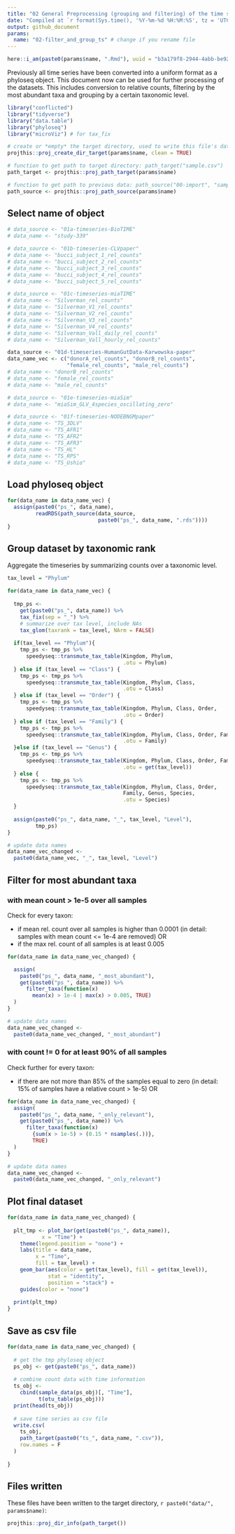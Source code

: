 ```yaml
---
title: "02 General Preprocessing (grouping and filtering) of the time series"
date: "Compiled at `r format(Sys.time(), '%Y-%m-%d %H:%M:%S', tz = 'UTC')` UTC"
output: github_document
params:
  name: "02-filter_and_group_ts" # change if you rename file
---
```


```r
here::i_am(paste0(params$name, ".Rmd"), uuid = "b3a179f8-2944-4abb-be92-171ebdfd8e78")
```

Previously all time series have been converted into a uniform format as a phyloseq object.
This document now can be used for further processing of the datasets.
This includes conversion to relative counts, filtering by the most abundant taxa and grouping by a certain taxonomic level.

```r
library("conflicted")
library("tidyverse")
library("data.table")
library("phyloseq")
library("microViz") # for tax_fix
```

```r
# create or *empty* the target directory, used to write this file's data: 
projthis::proj_create_dir_target(params$name, clean = TRUE)

# function to get path to target directory: path_target("sample.csv")
path_target <- projthis::proj_path_target(params$name)

# function to get path to previous data: path_source("00-import", "sample.csv")
path_source <- projthis::proj_path_source(params$name)
```

## Select name of object

```r
# data_source <- "01a-timeseries-BioTIME"
# data_name <- "study-339"

# data_source <- "01b-timeseries-CLVpaper"
# data_name <- "bucci_subject_1_rel_counts"
# data_name <- "bucci_subject_2_rel_counts"
# data_name <- "bucci_subject_3_rel_counts"
# data_name <- "bucci_subject_4_rel_counts"
# data_name <- "bucci_subject_5_rel_counts"

# data_source <- "01c-timeseries-miaTIME"
# data_name <- "Silverman_rel_counts"
# data_name <- "Silverman_V1_rel_counts"
# data_name <- "Silverman_V2_rel_counts"
# data_name <- "Silverman_V3_rel_counts"
# data_name <- "Silverman_V4_rel_counts"
# data_name <- "Silverman_Vall_daily_rel_counts"
# data_name <- "Silverman_Vall_hourly_rel_counts"

data_source <- "01d-timeseries-HumanGutData-Karwowska-paper"
data_name_vec <- c("donorA_rel_counts", "donorB_rel_counts", 
                   "female_rel_counts", "male_rel_counts")
# data_name <- "donorB_rel_counts"
# data_name <- "female_rel_counts"
# data_name <- "male_rel_counts"

# data_source <- "01e-timeseries-miaSim"
# data_name <- "miaSim_GLV_4species_oscillating_zero"

# data_source <- "01f-timeseries-NODEBNGMpaper"
# data_name <- "TS_3DLV"
# data_name <- "TS_AFR1"
# data_name <- "TS_AFR2"
# data_name <- "TS_AFR3"
# data_name <- "TS_HL"
# data_name <- "TS_RPS"
# data_name <- "TS_Ushio"

```


## Load phyloseq object

```r
for(data_name in data_name_vec) {
  assign(paste0("ps_", data_name),
         readRDS(path_source(data_source,
                             paste0("ps_", data_name, ".rds"))))
}
```


## Group dataset by taxonomic rank

Aggregate the timeseries by summarizing counts over a taxonomic level.

```r
tax_level = "Phylum"

for(data_name in data_name_vec) {
  
  tmp_ps <-
    get(paste0("ps_", data_name)) %>%
    tax_fix(sep = "_") %>%
    # summarize over tax level, include NAs
    tax_glom(taxrank = tax_level, NArm = FALSE)
  
  if(tax_level == "Phylum"){
    tmp_ps <- tmp_ps %>%
      speedyseq::transmute_tax_table(Kingdom, Phylum,
                                     .otu = Phylum)
  } else if (tax_level == "Class") {
    tmp_ps <- tmp_ps %>%
      speedyseq::transmute_tax_table(Kingdom, Phylum, Class,
                                     .otu = Class)
  } else if (tax_level == "Order") {
    tmp_ps <- tmp_ps %>%
      speedyseq::transmute_tax_table(Kingdom, Phylum, Class, Order,
                                     .otu = Order)
  } else if (tax_level == "Family") {
    tmp_ps <- tmp_ps %>%
      speedyseq::transmute_tax_table(Kingdom, Phylum, Class, Order, Family,
                                     .otu = Family)
  }else if (tax_level == "Genus") {
    tmp_ps <- tmp_ps %>%
      speedyseq::transmute_tax_table(Kingdom, Phylum, Class, Order, Family, Genus,
                                     .otu = get(tax_level))
  } else {
    tmp_ps <- tmp_ps %>%
      speedyseq::transmute_tax_table(Kingdom, Phylum, Class, Order,
                                     Family, Genus, Species,
                                     .otu = Species)
  }
  
  assign(paste0("ps_", data_name, "_", tax_level, "Level"),
         tmp_ps)
}

# update data names
data_name_vec_changed <-
  paste0(data_name_vec, "_", tax_level, "Level")

```


## Filter for most abundant taxa

### with mean count > 1e-5 over all samples

Check for every taxon:

  * if mean rel. count over all samples is higher than 0.0001 
  (in detail: samples with mean count <= 1e-4 are removed) OR
  * if the max rel. count of all samples is at least 0.005 
  
```r
for(data_name in data_name_vec_changed) {

  assign(
    paste0("ps_", data_name, "_most_abundant"),
    get(paste0("ps_", data_name)) %>%
      filter_taxa(function(x)
        mean(x) > 1e-4 | max(x) > 0.005, TRUE)
  )
}

# update data names
data_name_vec_changed <-
  paste0(data_name_vec_changed, "_most_abundant")

```


### with count != 0 for at least 90% of all samples

Check further for every taxon:

  * if there are not more than 85% of the samples equal to zero 
  (in detail: 15% of samples have a relative count > 1e-5) OR

```r
for(data_name in data_name_vec_changed) { 
  assign(
    paste0("ps_", data_name, "_only_relevant"),
    get(paste0("ps_", data_name)) %>%
      filter_taxa(function(x)
        {sum(x > 1e-5) > (0.15 * nsamples(.))},
        TRUE)
  )
}

# update data names
data_name_vec_changed <-
  paste0(data_name_vec_changed, "_only_relevant")
```


<!-- ## Plot removed timeseries -->

<!-- ```{r} -->
<!-- dt_ps <- psmelt(get(paste0("ps_", data_name_vec_changed[1]))) -->
<!-- otus <- dt_ps$OTU %>% unique() -->
<!-- #  -->
<!-- # for(otu in otus){ -->
<!-- #   # plot included taxa -->
<!-- #   plt_tmp <- ggplot(subset(dt_ps, OTU == otu), -->
<!-- #          aes(x = Time, y = Abundance)) + -->
<!-- #     geom_point() + -->
<!-- #     geom_hline(yintercept = 1e-5) + -->
<!-- #     labs(title = otu) -->
<!-- #   print(plt_tmp) -->
<!-- # } -->

<!-- dt_ps <- psmelt(get(paste0("ps_", data_name_vec[1], "_", tax_level, "Level"))) -->
<!-- otus_not_included <- -->
<!--   dt_ps$OTU[!dt_ps$OTU %in% otus] %>% unique() -->

<!-- plt_list = list() -->
<!-- for(otu in otus_not_included){ -->
<!--   # plot included taxa -->
<!--   plt_tmp <- ggplot(subset(dt_ps, OTU == otu), -->
<!--          aes(x = Time, y = Abundance)) + -->
<!--     geom_point() + -->
<!--     geom_hline(yintercept = 1e-5) + -->
<!--     labs(title = otu) + -->
<!--     ylim(0, 0.01) -->
<!--   plt_list = c(plt_list, list(plt_tmp)) -->
<!-- } -->
<!-- cowplot::plot_grid(plotlist=plt_list, nrow=10) -->
<!-- ``` -->


## Plot final dataset

```r
for(data_name in data_name_vec_changed) { 
  
  plt_tmp <- plot_bar(get(paste0("ps_", data_name)),
           x = "Time") +
    theme(legend.position = "none") +
    labs(title = data_name,
         x = "Time",
         fill = tax_level) +
    geom_bar(aes(color = get(tax_level), fill = get(tax_level)),
             stat = "identity",
             position = "stack") +
    guides(color = "none")
  
  print(plt_tmp)
}
```


## Save as csv file

```r
for(data_name in data_name_vec_changed) { 
  
  # get the tmp phyloseq object
  ps_obj <- get(paste0("ps_", data_name))
  
  # combine count data with time information
  ts_obj <-
    cbind(sample_data(ps_obj)[, "Time"],
          t(otu_table(ps_obj)))
  print(head(ts_obj))
  
  # save time series as csv file
  write.csv(
    ts_obj,
    path_target(paste0("ts_", data_name, ".csv")),
    row.names = F
  )
    
}
```


## Files written

These files have been written to the target directory, ```r paste0("data/", params$name)```:

```r
projthis::proj_dir_info(path_target())
```
